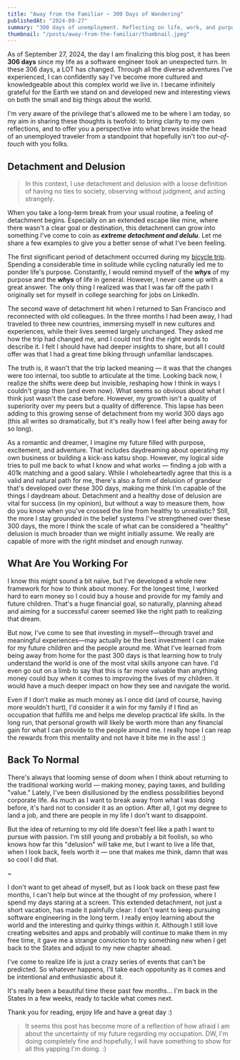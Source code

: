 ```yaml
---
title: "Away from the Familiar ~ 300 Days of Wandering"
publishedAt: "2024-09-27"
summary: "300 days of unemployment. Reflecting on life, work, and purpose."
thumbnail: "/posts/away-from-the-familiar/thumbnail.jpeg"
---
```


<HeroImage
  src="/posts/away-from-the-familiar/thumbnail.jpeg"
  alt="Daisetsuzan National Park, Hokkaido, Japan"
  caption="Fall Colors in Daisetsuzan National Park, Hokkaido, Japan"
/>

As of September 27, 2024, the day I am finalizing this blog post, it has been **306 days** since my life as a software engineer took an unexpected turn. In these 306 days, a LOT has changed. Through all the diverse adventures I've experienced, I can confidently say I've become more cultured and knowledgeable about this complex world we live in. I became infinitely grateful for the Earth we stand on and developed new and interesting views on both the small and big things about the world.

I'm very aware of the privilege that's allowed me to be where I am today, so my aim in sharing these thoughts is twofold: to bring clarity to my own reflections, and to offer you a perspective into what brews inside the head of an unemployed traveler from a standpoint that hopefully isn't too _out-of-touch_ with you folks.

## Detachment and Delusion

<BlockQuote>
  In this context, I use detachment and delusion with a loose definition of
  having no ties to society, observing without judgment, and acting strangely.
</BlockQuote>

When you take a long-term break from your usual routine, a feeling of detachment begins. Especially on an extended escape like mine, where there wasn't a clear goal or destination, this detachment can grow into something I've come to coin as _**extreme detachment and delulu**_. Let me share a few examples to give you a better sense of what I've been feeling.

The first significant period of detachment occurred during my [bicycle trip](/blog/vietnam-one). Spending a considerable time in solitude while cycling naturally led me to ponder life's purpose. Constantly, I would remind myself of the _**whys**_ of my purpose and the _**whys**_ of life in general. However, I never came up with a great answer. The only thing I realized was that I was far off the path I originally set for myself in college searching for jobs on LinkedIn.

The second wave of detachment hit when I returned to San Francisco and reconnected with old colleagues. In the three months I had been away, I had traveled to three new countries, immersing myself in new cultures and experiences, while their lives seemed largely unchanged. They asked me how the trip had changed me, and I could not find the right words to describe it. I felt I should have had deeper insights to share, but all I could offer was that I had a great time biking through unfamiliar landscapes.

The truth is, it wasn't that the trip lacked meaning — it was that the changes were too internal, too subtle to articulate at the time. Looking back now, I realize the shifts were deep but invisible, reshaping how I think in ways I couldn't grasp then (and even now). What seems so obvious about what I think just wasn't the case before. However, my growth isn't a quality of superiority over my peers but a quality of difference. This lapse has been adding to this growing sense of detachment from my world 300 days ago (this all writes so dramatically, but it's really how I feel after being away for so long).

As a romantic and dreamer, I imagine my future filled with purpose, excitement, and adventure. That includes daydreaming about operating my own business or building a kick-ass katsu shop. However, my logical side tries to pull me back to what I know and what works — finding a job with a 401k matching and a good salary. While I wholeheartedly agree that this is a valid and natural path for me, there's also a form of delusion of grandeur that's developed over these 300 days, making me think I'm capable of the things I daydream about. Detachment and a healthy dose of delusion are vital for success (in my opinion), but without a way to measure them, how do you know when you've crossed the line from healthy to unrealistic? Still, the more I stay grounded in the belief systems I've strengthened over these 300 days, the more I think the scale of what can be considered a "healthy" delusion is much broader than we might initially assume. We really are capable of more with the right mindset and enough runway.

## What Are You Working For

I know this might sound a bit naïve, but I've developed a whole new framework for how to think about money. For the longest time, I worked hard to earn money so I could buy a house and provide for my family and future children. That's a huge financial goal, so naturally, planning ahead and aiming for a successful career seemed like the right path to realizing that dream.

But now, I've come to see that investing in myself—through travel and meaningful experiences—may actually be the best investment I can make for my future children and the people around me. What I've learned from being away from home for the past 300 days is that learning how to truly understand the world is one of the most vital skills anyone can have. I'd even go out on a limb to say that this is far more valuable than anything money could buy when it comes to improving the lives of my children. It would have a much deeper impact on how they see and navigate the world.

Even if I don't make as much money as I once did (and of course, having more wouldn't hurt), I'd consider it a win for my family if I find an occupation that fulfills me and helps me develop practical life skills. In the long run, that personal growth will likely be worth more than any financial gain for what I can provide to the people around me. I really hope I can reap the rewards from this mentality and not have it bite me in the ass! :)

## Back To Normal

There's always that looming sense of doom when I think about returning to the traditional working world — making money, paying taxes, and building "value." Lately, I've been disillusioned by the endless possibilities beyond corporate life. As much as I want to break away from what I was doing before, it's hard not to consider it as an option. After all, I got my degree to land a job, and there are people in my life I don't want to disappoint.

But the idea of returning to my old life doesn't feel like a path I want to pursue with passion. I'm still young and probably a bit foolish, so who knows how far this "delusion" will take me, but I want to live a life that, when I look back, feels worth it — one that makes me think, damn that was so cool I did that.

~

I don't want to get ahead of myself, but as I look back on these past few months, I can't help but wince at the thought of my profession, where I spend my days staring at a screen. This extended detachment, not just a short vacation, has made it painfully clear: I don't want to keep pursuing software engineering in the long term. I really enjoy learning about the world and the interesting and quirky things within it. Although I still love creating websites and apps and probably will continue to make them in my free time, it gave me a strange conviction to try something new when I get back to the States and adjust to my new chapter ahead.

I've come to realize life is just a crazy series of events that can't be predicted. So whatever happens, I'll take each oppotunity as it comes and be intentional and enthusiastic about it.

It's really been a beautiful time these past few months… I'm back in the States in a few weeks, ready to tackle what comes next.

Thank you for reading, enjoy life and have a great day :)

<BlockQuote>
  It seems this post has become more of a reflection of how afraid I am about
  the uncertainty of my future regarding my occupation. DW, I'm doing completely
  fine and hopefully, I will have something to show for all this yapping I'm
  doing. :)
</BlockQuote>
